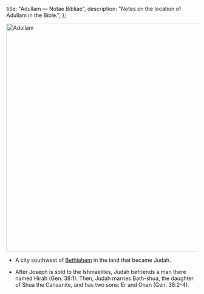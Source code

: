   title: "Adullam — Notae Bibliae",
  description: "Notes on the location of Adullam in the Bible.",
};

<Initial text="Adullam"/>

<Image
  className="sepia rounded"
  src="/places/adullam.jpg"
  alt="Adullam"
  width="600"
  height="600"
/>

- A city southwest of [Bethlehem](/places/old-testament/genesis/bethlehem) in the land that became Judah.

- After Joseph is sold to the  Ishmaelites, Judah befriends a man there named Hirah (Gen. 38:1). Then, Judah marries Bath-shua, the daughter of Shua the Canaanite, and has two sons: Er and Onan (Gen. 38:2-4).
